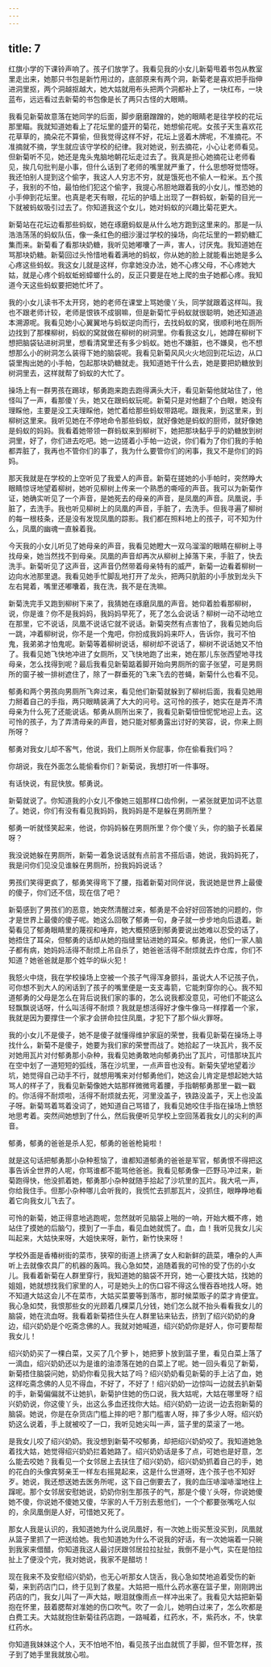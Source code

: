 ```yaml
---
---
---
```

title: 7
---




红旗小学的下课铃声响了。孩子们放学了。我看见我的小女儿新菊甩着书包从教室里走出来，她那只书包是新竹用过的，底部原来有两个洞，新菊老是喜欢把手指伸进洞里抠，两个洞越抠越大，她大姑就用布头把两个洞都补上了，一块红布，一块蓝布，远远看过去新菊的书包像是长了两只古怪的大眼睛。

我看见新菊故意落在她同学的后面，脚步磨磨蹭蹭的，她的眼睛老是往学校的花坛那里瞄。我就知道她看上了花坛里的盛开的菊花，她想偷花呢。女孩子天生喜欢花花草草的，摘朵花不算偷，但我觉得这样不好，花坛上竖着木牌呢，不准摘花。不准摘就不摘，学生就应该守学校的纪律。我对她说，别去摘花，小心让老师看见。但新菊听不见，她还是鬼头鬼脑地朝花坛走过去了。我真是担心她摘花让老师看见，挨几句批判是小事，但什么话到了老师的嘴里就严重了，什么思想呀觉悟呀。我还怕别人提到这个偷字，我这人人穷志不穷，就是饿死也不偷人一粒米。五个孩子，我别的不怕，最怕他们犯这个偷字，我提心吊胆地跟着我的小女儿，惟恐她的小手伸到花坛里。也真是老天有眼，花坛的护墙上出现了一群蚂蚁，新菊的目光一下就被蚂蚁吸引过去了。你知道我这个女儿，她对蚂蚁的兴趣比菊花更大。

新菊站在花坛边看那些蚂蚁，她在琢磨蚂蚁是从什么地方跑到这里来的。那是一队浩浩荡荡的蚂蚁队伍，像一条红色的细沙漫过学校的操场，向花坛里的一颗奶糖汇集而来。新菊看了看那块奶糖，我听见她嘟囔了一声，害人，讨厌鬼。我知道她在骂那块奶糖。新菊回过头怜惜地看着满地的蚂蚁，你从她的脸上就能看出她是多么心疼这些蚂蚁。我这女儿就是这样，你拿她没办法，她不心疼父母，不心疼她大姑，就是心疼个蚂蚁蚯蚓蟑螂什么的，反正只要是在地上爬的虫子她都心疼。我知道今天这些蚂蚁要把她忙坏了。

我的小女儿读书不太开窍，她的老师在课堂上骂她傻丫头，同学就跟着这样叫。我也不跟老师计较，老师是恨铁不成钢嘛，但是新菊忙乎蚂蚁就很聪明，她还知道追本溯源呢。我看见她小心翼翼地与蚂蚁逆向而行，去找蚂蚁的窝，很顺利地在厕所边找到了那棵柳树，蚂蚁的窝就做在柳树的树洞里。你看我这女儿，她蹲在柳树下想把脑袋钻进树洞里，想看清窝里还有多少蚂蚁。她也不嫌脏，也不嫌臭，也不想想那么小的树洞怎么装得下她的脑袋呢。我看见新菊风风火火地回到花坛边，从口袋里掏出她的小手帕，包起那块奶糖就走。我知道她干什么去，她是要把奶糖放到树洞里去，这样就帮了蚂蚁的大忙了。

操场上有一群男孩在踢球，郁勇跑来跑去跑得满头大汗，看见新菊他就站住了，他怪叫了一声，看那傻丫头，她又在跟蚂蚁玩呢。新菊只是对他翻了个白眼，她没有理睬他，主要是没工夫理睬他，她忙着给那些蚂蚁带路呢。跟我来，到这里来，到柳树这里来。我听见她在不停地命令那些蚂蚁，就好像她是蚂蚁的厨师，就好像她是蚂蚁的妈妈。我看着她带领一群蚂蚁来到柳树下，她把那块黏乎乎的奶糖放到树洞里，好了，你们进去吃吧。她一边搓着小手帕一边说，你们看为了你们我的手帕都弄脏了，我再也不管你们的事了，我为什么要管你们的闲事，我又不是你们的妈妈。

那天我就是在学校的上空听见了我爱人的声音。新菊在搓她的小手帕时，突然睁大眼睛惊讶地望着柳树，她听见柳树上传来一个熟悉的嘶哑的声音。我可以为新菊作证，她确实听见了一个声音，是她死去的母亲的声音，是凤凰的声音。凤凰说，手脏了，去洗手。我也听见柳树上的凤凰的声音，手脏了，去洗手。但我寻遍了柳树的每一根枝条，还是没有发现凤凰的踪影。我们都在照料地上的孩子，可不知为什么，凤凰的幽魂一直躲着我。

今天我的小女儿听见了她母亲的声音，我看见她瞪大一双乌溜溜的眼睛在柳树上寻找母亲，她当然找不到母亲。凤凰的声音却再次从柳树上掉落下来，手脏了，快去洗手。新菊听见了这声音，这声音仍然带着母亲特有的威严，新菊一边看着柳树一边向水池那里退。我看见她手忙脚乱地打开了龙头，把两只肮脏的小手放到龙头下左右晃着，嘴里还嘟囔着，我在洗，我不是在洗嘛。

新菊洗完手又跑到柳树下来了，我猜她在琢磨凤凰的声音。她仰着脸看那柳树，说，你是谁？你不是我妈妈，我妈妈早死了，死了怎么会说话？柳树一动不动地立在那里，它不说话，凤凰不说话它就不说话。新菊突然有点害怕了，我看见她向后一跳，冲着柳树说，你不是一个鬼吧，你扮成我妈妈来吓人，告诉你，我可不怕鬼，我弟弟才怕鬼呢。新菊等着柳树说话，柳树却不说话了，柳树不说话她又不怕了。我看见她飞快地冲进了女厕所，又飞快地跑了出来，她在那儿东张西望地寻找母亲，怎么找得到呢？最后我看见新菊踮着脚开始向男厕所的窗子张望，可是男厕所的窗子被一排树遮住了，除了一群垂死的飞来飞去的苍蝇，新菊什么也看不见。

郁勇和两个男孩向男厕所飞奔过来，看见他们新菊就躲到了柳树后面，我看见她用力掰着自己的手指，两只眼睛装满了大大的问号。这可怜的孩子，她实在是弄不清母亲为什么死了还能说话。郁勇从厕所出来了，我看见新菊忸忸怩怩地迎上去。这可怜的孩子，为了弄清母亲的声音，她只能对郁勇露出讨好的笑容，说，你来上厕所呀？

郁勇对我女儿却不客气，他说，我们上厕所关你屁事，你在偷看我们吗？

你胡说，我在外面怎么能偷看你们？新菊说，我想打听一件事呀。

有话快说，有屁快放。郁勇说。

新菊就说了。你知道我的小女儿不像她三姐那样口齿伶俐，一紧张就更加词不达意了。她说，你们有没有看见我妈妈，我妈妈是不是躲在男厕所里？

郁勇一听就怪笑起来，他说，你妈妈躲在男厕所里？你个傻丫头，你的脑子长着屎呀？

我没说她躲在男厕所，新菊一着急说话就有点前言不搭后语，她说，我妈妈死了，我是问你们见没见谁躲在男厕所，扮我妈妈说话？

男孩们笑得更疯了，郁勇笑得弯下了腰，指着新菊对同伴说，我说她是世界上最傻的傻子，你们还不信，现在信了吧？

新菊感到了男孩们的恶意，她突然清醒过来，郁勇是不会好好回答她的问题的，你才是世界上最傻的傻子呢。她这么回敬了郁勇一句，身子就一步步地向后退着。新菊看见了郁勇眼睛里的蔑视和唾弃，她大概预感到郁勇要说出她难以忍受的话了，她捂住了耳朵，但郁勇的话却从她的指缝里钻进她的耳朵。郁勇说，他们一家人脑子都有病，她妈妈活得不耐烦上吊自杀了，她爸爸活得不耐烦就去炸仓库，你们不知道？她爸爸就是那个姓华的纵火犯！

我怒火中烧，我在学校操场上空被一个孩子气得浑身颤抖，虽说大人不记孩子仇，可你想不到大人的闲话到了孩子的嘴里便是一支支毒箭，它能刺穿你的心。我不知道郁勇的父母是怎么在背后说我们家的事的，怎么说我都没意见，可他们不能这么轻飘飘说话呀，什么叫活得不耐烦？我就是想活得好才像牛像马一样撑着一个家，我就是因为要撑住一个家才会拼命拉住凤凰，才犯下了那个纵火罪呀。

我的小女儿不是傻子，她不是傻子就懂得维护家庭的荣誉，我看见新菊在操场上寻找什么，新菊不是傻子，她要为我们家的荣誉而战了。她拾起了一块瓦片，我不反对她用瓦片对付郁勇那小杂种，我看见她勇敢地向郁勇扔出了瓦片，可惜那块瓦片在空中划了一道短短的弧线，落在沙坑里，一点声音也没有。新菊失望地望着沙坑，她觉得自己动手不行，就想用嘴来对付郁勇他们，她这会儿肯定是想起她大姑骂人的样子了，我看见新菊像她大姑那样微微弯着腰，手指朝郁勇那里一戳一戳的。你活得不耐烦啦，活得不耐烦就去死，河里没盖子，铁路没盖子，天上也没盖子呀。新菊骂着骂着没词了，她知道自己骂错了，我看见她咬住手指在操场上愤怒地思考着。突然间她想到了什么，然后我便听见学校上空回荡着我女儿的尖利的声音。

郁勇，郁勇的爸爸是杀人犯，郁勇的爸爸枪毙啦！

就是这句话把郁勇那小杂种惹恼了，谁都知道郁勇的爸爸是军官，郁勇恨不得把这事告诉全世界的人呢，你骂谁都不能骂他爸爸。我看见郁勇像一匹野马冲过来，新菊跑得快，他没抓着她，郁勇那小杂种就随手拾起了沙坑里的瓦片。我大吼一声，你给我住手。但那小杂种哪儿会听我的，我慌忙去抓那瓦片，没抓住，眼睁睁地看着它向我女儿飞去了。

可怜的新菊，她正得意地逃跑呢，忽然就听见脑袋上啪的一响，开始大概不疼，她站住了摸她的后脑勺，摸到了一手血，看见血她就慌了。血，血！我听见我女儿尖叫起来，大姑快来呀，大姐快来呀，新竹，新竹快来呀！

学校外面是香椿树街的菜市，狭窄的街道上挤满了女人和新鲜的蔬菜，嘈杂的人声听上去就像农具厂的机器的轰鸣。我心急如焚，追随着我的可怜的受了伤的小女儿。我看着新菊在人群里穿行，我知道她的脑袋不开窍，她一心要找大姑，找她的姐姐，她就想找我们家里的人，可是她头上的伤口容不得这么慢吞吞地找人呀。她不知道大姑这会儿不在菜市，大姑买菜要等到落市，那时候菜贩子的菜才肯便宜。我心急如焚，我恨那些女的光顾着几棵菜几分钱，她们怎么就不抬头看看我女儿的脑袋，她在流血呀。我看着新菊捂住头在人群里钻来钻去，挤到了绍兴奶奶的身边，绍兴奶奶是个吃斋念佛的人。我就对她喊道，绍兴奶奶你是好人，你可要帮帮我女儿！

绍兴奶奶买了一棵白菜，又买了几个萝卜，她把萝卜放到篮子里，看见白菜上落了一滴血，绍兴奶奶还以为是谁的油漆落在她的白菜上了呢。她一回头看见了新菊，新菊捂住脑袋问她，奶奶你看见我大姑了吗？绍兴奶奶看见新菊的手上沾了血，她这样吃斋念佛的人见不得血，不好了，不好了！绍兴奶奶一边惊叫一边就去扒新菊的手，新菊偏偏就不让她扒，新菊护住她的伤口说，我大姑呢，大姑在哪里呀？绍兴奶奶说，你这傻丫头，出这么多血还找你大姑。绍兴奶奶一边说一边去抱新菊的脑袋。她说，你是在杂货店门槛上摔的吧？那门槛害人呀，摔了多少人呀。绍兴奶奶这么说着，手上就被咬了一口，我听见她尖叫一声，篮子里的菜滚了一地。

是我女儿咬了绍兴奶奶。我没想到新菊不咬郁勇，却把绍兴奶奶咬了。我知道她急着找大姑，她觉得绍兴奶奶拦着她路了。绍兴奶奶话是多了点，可她也是好意，怎么能去咬她？我看见一个女邻居上去扶住了绍兴奶奶，绍兴奶奶抓着自己的手，她的花白的头像宾努亲王一样左右摇晃起来，这是什么世道呀，连个孩子也不知好歹。她说，我还想送她去医务所呢，这下自己倒要去了，我的血压哧溜哧溜地往上蹿呢。那个女邻居安慰她说，奶奶你别生那孩子的气，那是个傻丫头呀，你说她傻她不傻，你说她不傻她又傻，华家的人千万别去惹他们，一个个都要张嘴吃人似的，余凤凰倒是人好，可惜她又死了。

那女人我是认识的，我知道她为什么说凤凰好，有一次她上街买葱没买到，凤凰就从篮子里抓了一把送给她。我也知道她为什么不说我的好话，有一次她端着一只碗到我家来借醋，你知道我这人最讨厌跟邻居拉拉扯扯，我倒不是小气，实在是怕拉扯上了便没个完，我对她说，我家不是醋坊！

现在我来不及安慰绍兴奶奶，也无心听那女人饶舌，我心急如焚地追着受伤的新菊，来到药店门口，终于见到了救星。大姑把一瓶什么药水塞在篮子里，刚刚跨出药店的门，我女儿叫了一声大姑，眼泪就像雨点一样冲出来了。我看见大姑把新菊抱在怀里，鼓着腮帮对准她的伤口吹气。吹了一会儿，她明白过来了，怎么吹都是白费工夫。大姑就抱住新菊往药店跑，一路喊着，红药水，不，紫药水，不，快拿红药水。

你知道我妹妹这个人，天不怕地不怕，看见孩子出血就慌了手脚，但不管怎样，孩子到了她手里我就放心啦。